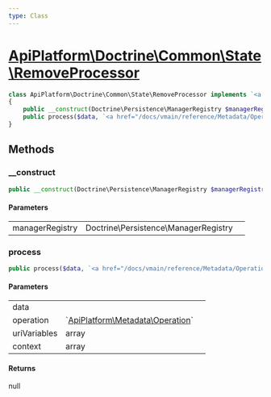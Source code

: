 ```yaml
---
type: Class
---
```


# [ApiPlatform\Doctrine\Common\State\RemoveProcessor](/docs/vmain/reference/Doctrine/Common/State/RemoveProcessor)



```php
class ApiPlatform\Doctrine\Common\State\RemoveProcessor implements `<a href="/docs/vmain/reference/State/ProcessorInterface">ApiPlatform\State\ProcessorInterface</a>`
{
    public __construct(Doctrine\Persistence\ManagerRegistry $managerRegistry)
    public process($data, `<a href="/docs/vmain/reference/Metadata/Operation">ApiPlatform\Metadata\Operation</a>` $operation, array $uriVariables, array $context): null
}
```
## Methods

### __construct



```php
public __construct(Doctrine\Persistence\ManagerRegistry $managerRegistry)
```

#### Parameters

<table><tbody>
<tr><td>managerRegistry</td><td>Doctrine\Persistence\ManagerRegistry</td><td></td></tr>
</tbody>
</table>

### process



```php
public process($data, `<a href="/docs/vmain/reference/Metadata/Operation">ApiPlatform\Metadata\Operation</a>` $operation, array $uriVariables, array $context): null
```

#### Parameters

<table><tbody>
<tr><td>data</td><td></td><td></td></tr><tr><td>operation</td><td>`<a href="/docs/vmain/reference/Metadata/Operation">ApiPlatform\Metadata\Operation</a>`</td><td></td></tr><tr><td>uriVariables</td><td>array</td><td></td></tr><tr><td>context</td><td>array</td><td></td></tr>
</tbody>
</table>

#### Returns

null

